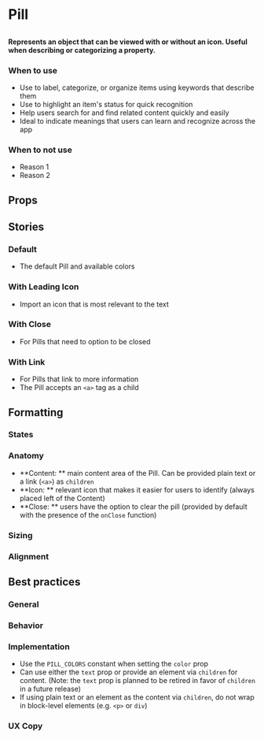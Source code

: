 
# Pill

##

<h4>
  Represents an object that can be viewed with or without an icon. Useful when describing or categorizing a property.
</h4>

<Canvas>
  <Story id="design-system-pill--default" />
</Canvas>

### When to use 
- Use to label, categorize, or organize items using keywords that describe them
- Use to highlight an item's status for quick recognition 
- Help users search for and find related content quickly and easily
- Ideal to indicate meanings that users can learn and recognize across the app

### When to not use
- Reason 1
- Reason 2

## Props

<ArgsTable of={Pill} />


## Stories

### Default
- The default Pill and available colors

<Canvas>
  <Story id="design-system-pill--default" />
</Canvas>

### With Leading Icon
- Import an icon that is most relevant to the text

<Canvas>
  <Story id="design-system-pill--with-leading-icon" />
</Canvas>

### With Close
- For Pills that need to option to be closed 

<Canvas>
  <Story id="design-system-pill--with-close" />
</Canvas>

### With Link
- For Pills that link to more information
- The Pill accepts an `<a>` tag as a child

<Canvas>
  <Story id="design-system-pill--with-link" />
</Canvas>


## Formatting

### States

### Anatomy 
- **Content: ** main content area of the Pill. Can be provided plain text or a link (`<a>`) as `children`
- **Icon: ** relevant icon that makes it easier for users to identify (always placed left of the Content)
- **Close: ** users have the option to clear the pill (provided by default with the presence of the `onClose` function)

### Sizing

### Alignment


## Best practices

### General

### Behavior

### Implementation
- Use the `PILL_COLORS` constant when setting the `color` prop
- Can use either the `text` prop or provide an element via `children` for content. (Note: the `text` prop is planned to be retired in favor of `children` in a future release)
- If using plain text or an element as the content via `children`, do not wrap in block-level elements (e.g. `<p>` or `div`) 

### UX Copy
